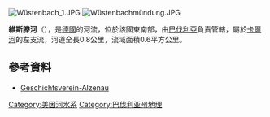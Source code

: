 {{Onesource|time=2020-09-04T10:44:22+00:00}}
{{Coord|50|5|38.31|N|9|8|21.26|E|display=title}}
[[Image:Wüstenbach_1.JPG|right]]
[[Image:Wüstenbachmündung.JPG|right]]

'''維斯滕河'''（{{lang-de|Wüstenbach}}），是[[德國|德國]]的河流，位於該國東南部，由[[巴伐利亞|巴伐利亞]]負責管轄，屬於[[卡爾河|卡爾河]]的左支流，河道全長0.8公里，流域面積0.6平方公里。

==參考資料==
* [http://www.geschichtsverein-alzenau.de/01geschichte/albstadt/albstadt.htm Geschichtsverein-Alzenau]{{Dead link}}

{{Germany-geo-stub}}
[[Category:美因河水系|Category:美因河水系]]
[[Category:巴伐利亚州地理|Category:巴伐利亚州地理]]